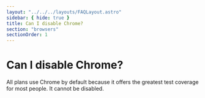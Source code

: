 ```yaml
---
layout: "../../../layouts/FAQLayout.astro"
sidebar: { hide: true }
title: Can I disable Chrome?
section: "browsers"
sectionOrder: 1
---
```


# Can I disable Chrome?

All plans use Chrome by default because it offers the greatest test coverage for most people. It cannot be disabled.
